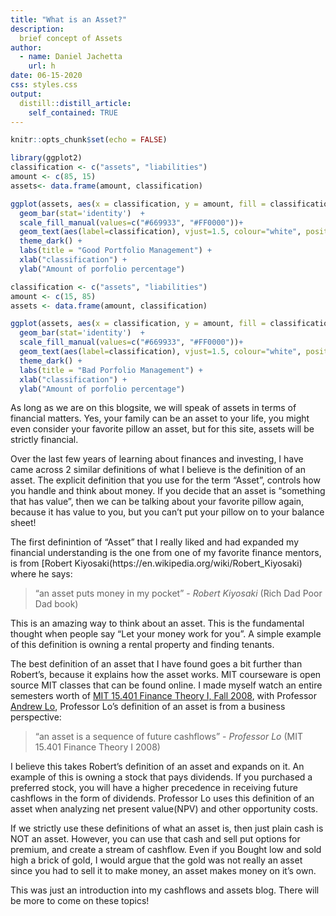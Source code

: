```yaml
---
title: "What is an Asset?"
description: 
  brief concept of Assets
author:
  - name: Daniel Jachetta
    url: h
date: 06-15-2020
css: styles.css
output:
  distill::distill_article:
    self_contained: TRUE
---
```




```r
knitr::opts_chunk$set(echo = FALSE)
```
```r
library(ggplot2)
classification <- c("assets", "liabilities")
amount <- c(85, 15)
assets<- data.frame(amount, classification)

ggplot(assets, aes(x = classification, y = amount, fill = classification)) + 
  geom_bar(stat='identity')  + 
  scale_fill_manual(values=c("#669933", "#FF0000"))+ 
  geom_text(aes(label=classification), vjust=1.5, colour="white", position=position_dodge(.9), size=9) + 
  theme_dark() +
  labs(title = "Good Portfolio Management") + 
  xlab("classification") + 
  ylab("Amount of porfolio percentage")

classification <- c("assets", "liabilities")
amount <- c(15, 85)
assets <- data.frame(amount, classification)

ggplot(assets, aes(x = classification, y = amount, fill = classification)) + 
  geom_bar(stat='identity')  + 
  scale_fill_manual(values=c("#669933", "#FF0000"))+ 
  geom_text(aes(label=classification), vjust=1.5, colour="white", position=position_dodge(.9), size=9) + 
  theme_dark() +
  labs(title = "Bad Porfolio Management") + 
  xlab("classification") + 
  ylab("Amount of porfolio percentage")
```


As long as we are on this blogsite, we will speak of assets in terms of financial matters. Yes, your family can be an asset to your life, you might even consider your favorite pillow an asset, but for this site, assets will be strictly financial.

Over the last few years of learning about finances and investing, I have came across 2 similar definitions of what I believe is the definition of an asset. The explicit definition that you use for the term "Asset", controls how you handle and think about money. If you decide that an asset is "something that has value", then we can be talking about your favorite pillow again, because it has value to you, but you can't put your pillow on to your balance sheet!

The first definintion of "Asset" that I really liked and had expanded my financial understanding is the one from one of my favorite finance mentors, is from [Robert Kiyosaki(https://en.wikipedia.org/wiki/Robert_Kiyosaki) where he says:

> "an asset puts money in my pocket" - *Robert Kiyosaki* (Rich Dad Poor Dad book)

This is an amazing way to think about an asset. This is the fundamental thought when people say "Let your money work for you". A simple example of this definition is owning a rental property and finding tenants.

The best definition of an asset that I have found goes a bit further than Robert's, because it explains how the asset works. MIT courseware is open source MIT classes that can be found online. I made myself watch an entire semesters worth of [MIT 15.401 Finance Theory I, Fall 2008](https://ocw.mit.edu/courses/sloan-school-of-management/15-401-finance-theory-i-fall-2008/), with Professor [Andrew Lo](https://en.wikipedia.org/wiki/Andrew_Lo), Professor Lo's definition of an asset is from a business perspective:

> "an asset is a sequence of future cashflows" - *Professor Lo* (MIT 15.401 Finance Theory I 2008)

I believe this takes Robert's definition of an asset and expands on it. An example of this is owning a stock that pays dividends. If you purchased a preferred stock, you will have a higher precedence in receiving future cashflows in the form of dividends. Professor Lo uses this definition of an asset when analyzing net present value(NPV) and other opportunity costs.

If we strictly use these definitions of what an asset is, then just plain cash is NOT an asset. However, you can use that cash and sell put options for premium, and create a stream of cashflow. Even if you Bought low and sold high a brick of gold, I would argue that the gold was not really an asset since you had to sell it to make money, an asset makes money on it's own.

This was just an introduction into my cashflows and assets blog. There will be more to come on these topics!

